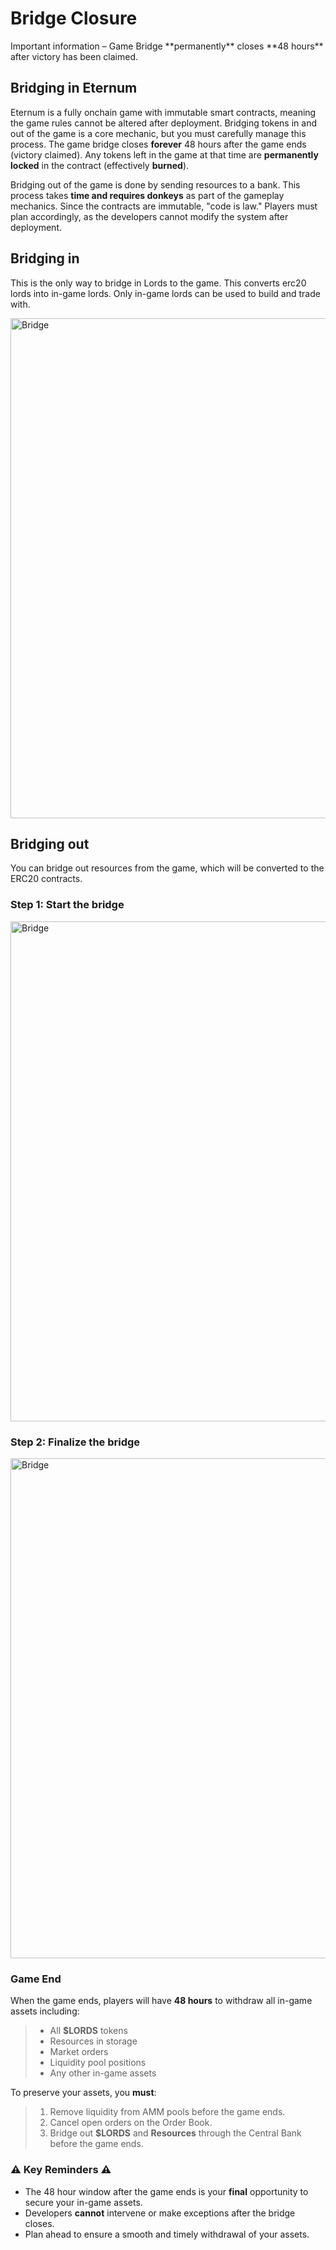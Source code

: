 
# Bridge Closure

<Callout type="danger">
  Important information – Game Bridge **permanently** closes **48 hours** after victory has been claimed. <br />

</Callout>

## Bridging in Eternum

Eternum is a fully onchain game with immutable smart contracts, meaning the game rules cannot be altered after
deployment. Bridging tokens in and out of the game is a core mechanic, but you must carefully manage this process. The
game bridge closes **forever** 48 hours after the game ends (victory claimed). Any tokens left in the game at that time
are **permanently locked** in the contract (effectively **burned**).

Bridging out of the game is done by sending resources to a bank. This process takes **time and requires donkeys** as
part of the gameplay mechanics. Since the contracts are immutable, "code is law." Players must plan accordingly, as the
developers cannot modify the system after deployment.

## Bridging in

This is the only way to bridge in Lords to the game. This converts erc20 lords into in-game lords. Only in-game lords can be used to build and trade with.

<img src="/gifs/bridge-in.gif" alt="Bridge" width="800" className="mx-auto" />

## Bridging out

You can bridge out resources from the game, which will be converted to the ERC20 contracts.

### Step 1: Start the bridge

<img src="/gifs/bridge-out-start.gif" alt="Bridge" width="800" className="mx-auto" />

### Step 2: Finalize the bridge

<img src="/gifs/bridge-out-final.gif" alt="Bridge" width="800" className="mx-auto" />

### Game End

When the game ends, players will have **48 hours** to withdraw all in-game assets including:

> - All **$LORDS** tokens
> - Resources in storage
> - Market orders
> - Liquidity pool positions
> - Any other in-game assets

To preserve your assets, you **must**:

> 1. Remove liquidity from AMM pools before the game ends.
> 2. Cancel open orders on the Order Book.
> 3. Bridge out **$LORDS** and **Resources** through the Central Bank before the game ends.

### ⚠️ Key Reminders ⚠️

- The 48 hour window after the game ends is your **final** opportunity to secure your in-game assets.
- Developers **cannot** intervene or make exceptions after the bridge closes.
- Plan ahead to ensure a smooth and timely withdrawal of your assets.
